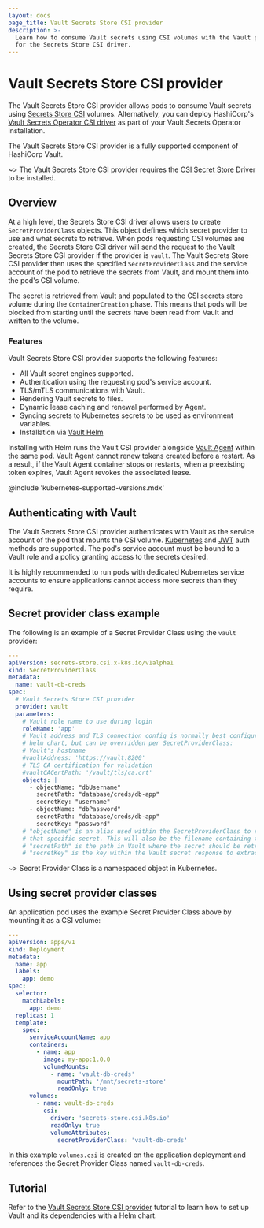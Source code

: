 ```yaml
---
layout: docs
page_title: Vault Secrets Store CSI provider
description: >-
  Learn how to consume Vault secrets using CSI volumes with the Vault provider
  for the Secrets Store CSI driver.
---
```


# Vault Secrets Store CSI provider

The Vault Secrets Store CSI provider allows pods to consume Vault secrets using
[Secrets Store CSI](https://github.com/kubernetes-sigs/secrets-store-csi-driver) volumes. 
Alternatively, you can deploy HashiCorp's
[Vault Secrets Operator CSI driver](/vault/docs/platform/k8s/vso/csi) as part of your
Vault Secrets Operator installation.

The Vault Secrets Store CSI provider is a fully supported component of HashiCorp Vault.

~> The Vault Secrets Store CSI provider requires the [CSI Secret Store](https://github.com/kubernetes-sigs/secrets-store-csi-driver)
Driver to be installed.

## Overview

At a high level, the Secrets Store CSI driver allows users to create `SecretProviderClass` objects.
This object defines which secret provider to use and what secrets to retrieve. When pods requesting CSI volumes
are created, the Secrets Store CSI driver will send the request to the Vault Secrets Store CSI provider if the provider
is `vault`. The Vault Secrets Store CSI provider then uses the specified `SecretProviderClass` and the service account of the pod to retrieve
the secrets from Vault, and mount them into the pod's CSI volume.

The secret is retrieved from Vault and populated to the CSI secrets store volume during the `ContainerCreation` phase.
This means that pods will be blocked from starting until the secrets have been read from Vault and written to the volume.

### Features

Vault Secrets Store CSI provider supports the following features:

- All Vault secret engines supported.
- Authentication using the requesting pod's service account.
- TLS/mTLS communications with Vault.
- Rendering Vault secrets to files.
- Dynamic lease caching and renewal performed by Agent.
- Syncing secrets to Kubernetes secrets to be used as environment variables.
- Installation via [Vault Helm](/vault/docs/platform/k8s/helm)

<Note>

  Installing with Helm runs the Vault CSI provider alongside
  [Vault Agent](/vault/docs/deploy/kubernetes/csi) within the same pod. Vault
  Agent cannot renew tokens created before a restart. As a result, if the Vault
  Agent container stops or restarts, when a preexisting token expires, Vault
  Agent revokes the associated lease.

</Note>

@include 'kubernetes-supported-versions.mdx'

## Authenticating with Vault

The Vault Secrets Store CSI provider authenticates with Vault as the service account of the
pod that mounts the CSI volume. [Kubernetes](/vault/docs/auth/kubernetes) and
[JWT](/vault/docs/auth/jwt) auth methods are supported. The pod's service account
must be bound to a Vault role and a policy granting access to the secrets desired.

It is highly recommended to run pods with dedicated Kubernetes service accounts to
ensure applications cannot access more secrets than they require.

## Secret provider class example

The following is an example of a Secret Provider Class using the `vault` provider:

```yaml
---
apiVersion: secrets-store.csi.x-k8s.io/v1alpha1
kind: SecretProviderClass
metadata:
  name: vault-db-creds
spec:
  # Vault Secrets Store CSI provider
  provider: vault
  parameters:
    # Vault role name to use during login
    roleName: 'app'
    # Vault address and TLS connection config is normally best configured by the
    # helm chart, but can be overridden per SecretProviderClass:
    # Vault's hostname
    #vaultAddress: 'https://vault:8200'
    # TLS CA certification for validation
    #vaultCACertPath: '/vault/tls/ca.crt'
    objects: |
      - objectName: "dbUsername"
        secretPath: "database/creds/db-app"
        secretKey: "username"
      - objectName: "dbPassword"
        secretPath: "database/creds/db-app"
        secretKey: "password"
    # "objectName" is an alias used within the SecretProviderClass to reference
    # that specific secret. This will also be the filename containing the secret.
    # "secretPath" is the path in Vault where the secret should be retrieved.
    # "secretKey" is the key within the Vault secret response to extract a value from.
```

~> Secret Provider Class is a namespaced object in Kubernetes.

## Using secret provider classes

An application pod uses the example Secret Provider Class above by mounting it as a CSI volume:

```yaml
---
apiVersion: apps/v1
kind: Deployment
metadata:
  name: app
  labels:
    app: demo
spec:
  selector:
    matchLabels:
      app: demo
  replicas: 1
  template:
    spec:
      serviceAccountName: app
      containers:
        - name: app
          image: my-app:1.0.0
          volumeMounts:
            - name: 'vault-db-creds'
              mountPath: '/mnt/secrets-store'
              readOnly: true
      volumes:
        - name: vault-db-creds
          csi:
            driver: 'secrets-store.csi.k8s.io'
            readOnly: true
            volumeAttributes:
              secretProviderClass: 'vault-db-creds'
```

In this example `volumes.csi` is created on the application deployment and references
the Secret Provider Class named `vault-db-creds`.

## Tutorial

Refer to the [Vault Secrets Store CSI provider](/vault/tutorials/kubernetes/kubernetes-secret-store-driver)
tutorial to learn how to set up Vault and its dependencies with a Helm chart.
